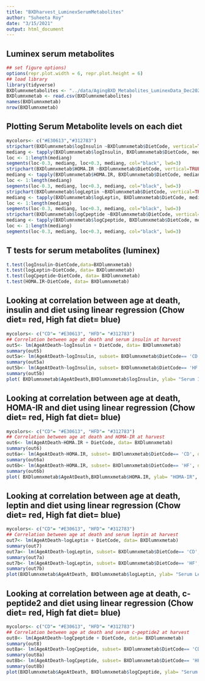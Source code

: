 ```yaml
---
title: "BXDharvest_LuminexSerumMetabolites"
author: "Suheeta Roy"
date: "3/15/2021"
output: html_document
---
```


## Luminex serum metabolites
```r
## set figure options)
options(repr.plot.width = 6, repr.plot.height = 6)
## load library
library(tidyverse)
BXDlumnxmetabolites <- "../data/AgingBXD_Metabolites_LuminexData_Dec2020.csv"
BXDlumnxmetab <- read.csv(BXDlumnxmetabolites)
names(BXDlumnxmetab)
nrow(BXDlumnxmetab)
```

## Plotting Serum Metabolite levels on each diet
```r
mycolors<- c("#E30613","#312783")
stripchart(BXDlumnxmetab$logInsulin ~BXDlumnxmetab$DietCode, vertical=TRUE, method="jitter",pch=19, cex=0.5,col= mycolors, xlab= "Diets", ylab= "Serum Insulin ( log2 pg/mL)")
mediang <- tapply(BXDlumnxmetab$logInsulin, BXDlumnxmetab$DietCode, median,na.rm=T)
loc <- 1:length(mediang)
segments(loc-0.3, mediang, loc+0.3, mediang, col="black", lwd=3)
stripchart(BXDlumnxmetab$HOMA.IR ~BXDlumnxmetab$DietCode, vertical=TRUE, method="jitter",pch=19, cex=0.5,col= mycolors, xlab= "Diets", ylab= "HOMA-IR")
mediang <- tapply(BXDlumnxmetab$HOMA.IR, BXDlumnxmetab$DietCode, median,na.rm=T)
loc <- 1:length(mediang)
segments(loc-0.3, mediang, loc+0.3, mediang, col="black", lwd=3)
stripchart(BXDlumnxmetab$logLeptin ~BXDlumnxmetab$DietCode, vertical=TRUE, method="jitter",pch=19, cex=0.5,col= mycolors, xlab= "Diets", ylab= "Serum Leptin (log2 pg/mL)")
mediang <- tapply(BXDlumnxmetab$logLeptin, BXDlumnxmetab$DietCode, median,na.rm=T)
loc <- 1:length(mediang)
segments(loc-0.3, mediang, loc+0.3, mediang, col="black", lwd=3)
stripchart(BXDlumnxmetab$logCpeptide ~BXDlumnxmetab$DietCode, vertical=TRUE, method="jitter",pch=19, cex=0.5,col= mycolors, xlab= "Diets", ylab= "Serum C-peptide (log2 pg/mL)")
mediang <- tapply(BXDlumnxmetab$logCpeptide, BXDlumnxmetab$DietCode, median,na.rm=T)
loc <- 1:length(mediang)
segments(loc-0.3, mediang, loc+0.3, mediang, col="black", lwd=3)
```

## T tests for serum metabolites (luminex)
```r
t.test(logInsulin~DietCode,data=BXDlumnxmetab)
t.test(logLeptin~DietCode, data= BXDlumnxmetab)
t.test(logCpeptide~DietCode, data= BXDlumnxmetab)
t.test(HOMA.IR~DietCode, data= BXDlumnxmetab)
```

## Looking at correlation between age at death, insulin and diet using linear regression (Chow diet= red, High fat diet= blue)
```r
mycolors<- c("CD"= "#E30613", "HFD"= "#312783")
## Correlation between age at death and serum insulin at harvest
out5<- lm(AgeAtDeath~logInsulin + DietCode, data= BXDlumnxmetab)
summary(out5)
out5a<- lm(AgeAtDeath~logInsulin, subset= BXDlumnxmetab$DietCode== 'CD', data= BXDlumnxmetab)
summary(out5a)
out5b<- lm(AgeAtDeath~logInsulin, subset= BXDlumnxmetab$DietCode== 'HF', data= BXDlumnxmetab)
summary(out5b)
plot( BXDlumnxmetab$AgeAtDeath,BXDlumnxmetab$logInsulin, ylab= "Serum Insulin log2 (pg/mL)", xlab= "Age At Death (Days)",pch=21, cex=0.8, col= "white", bg= mycolors[BXDlumnxmetab$DietCode])
```

## Looking at correlation between age at death, HOMA-IR and diet using linear regression (Chow diet= red, High fat diet= blue)
```r
mycolors<- c("CD"= "#E30613", "HFD"= "#312783")
## Correlation between age at death and HOMA-IR at harvest
out6<- lm(AgeAtDeath~HOMA.IR + DietCode, data= BXDlumnxmetab)
summary(out6)
out6a<- lm(AgeAtDeath~HOMA.IR, subset= BXDlumnxmetab$DietCode== 'CD', data= BXDlumnxmetab)
summary(out6a)
out6b<- lm(AgeAtDeath~HOMA.IR, subset= BXDlumnxmetab$DietCode== 'HF', data= BXDlumnxmetab)
summary(out6b)
plot( BXDlumnxmetab$AgeAtDeath,BXDlumnxmetab$HOMA.IR, ylab= "HOMA-IR", xlab= "Age At Death (Days)",pch=21, cex=0.8, col= "white", bg= mycolors[BXDlumnxmetab$DietCode])
```

## Looking at correlation between age at death, leptin and diet using linear regression (Chow diet= red, High fat diet= blue)
```r
mycolors<- c("CD"= "#E30613", "HFD"= "#312783")
## Correlation between age at death and serum leptin at harvest
out7<- lm(AgeAtDeath~logLeptin + DietCode, data= BXDlumnxmetab)
summary(out7)
out7a<- lm(AgeAtDeath~logLeptin, subset= BXDlumnxmetab$DietCode== 'CD', data= BXDlumnxmetab)
summary(out7a)
out7b<- lm(AgeAtDeath~logLeptin, subset= BXDlumnxmetab$DietCode== 'HF', data= BXDlumnxmetab)
summary(out7b)
plot(BXDlumnxmetab$AgeAtDeath, BXDlumnxmetab$logLeptin, ylab= "Serum Leptin log2 (pg/mL)", xlab= "Age At Death (Days)",pch=21, cex=0.8, col= "white", bg= mycolors[BXDlumnxmetab$DietCode])
```

## Looking at correlation between age at death, c-peptide2 and diet using linear regression (Chow diet= red, High fat diet= blue)
```r
mycolors<- c("CD"= "#E30613", "HFD"= "#312783")
## Correlation between age at death and serum c-peptide2 at harvest
out8<- lm(AgeAtDeath~logCpeptide + DietCode, data= BXDlumnxmetab)
summary(out8)
out8a<- lm(AgeAtDeath~logCpeptide, subset= BXDlumnxmetab$DietCode== 'CD', data= BXDlumnxmetab)
summary(out8a)
out8b<- lm(AgeAtDeath~logCpeptide, subset= BXDlumnxmetab$DietCode== 'HF', data= BXDlumnxmetab)
summary(out8b)
plot(BXDlumnxmetab$AgeAtDeath, BXDlumnxmetab$logCpeptide, ylab= "Serum C-peptide log2 (pg/mL)", xlab= "Age At Death (Days)",pch=21, cex=0.8, col= "white", bg= mycolors[BXDlumnxmetab$DietCode])
```
